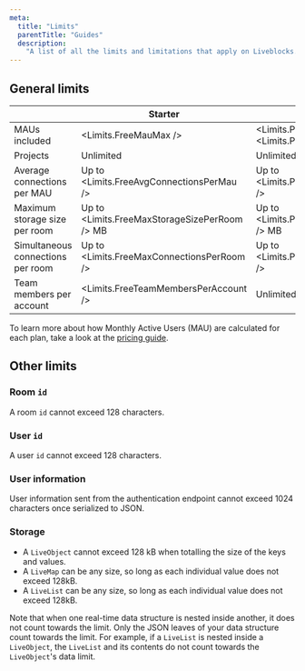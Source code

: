 ```yaml
---
meta:
  title: "Limits"
  parentTitle: "Guides"
  description:
    "A list of all the limits and limitations that apply on Liveblocks."
---
```


## General limits

|                                   | Starter                                       | Pro                                          | Startup                                              | Enterprise |
| --------------------------------- | --------------------------------------------- | -------------------------------------------- | ---------------------------------------------------- | ---------- |
| MAUs included                     | <Limits.FreeMauMax />                         | <Limits.ProMauMin /> to <Limits.ProMauMax /> | <Limits.StartupMauMin /> to <Limits.StartupMauMax /> | Custom     |
| Projects                          | Unlimited                                     | Unlimited                                    | Unlimited                                            | Custom     |
| Average connections per MAU       | Up to <Limits.FreeAvgConnectionsPerMau />     | Up to <Limits.ProAvgConnectionsPerMau />     | Up to <Limits.StartupAvgConnectionsPerMau />         | Custom     |
| Maximum storage size per room     | Up to <Limits.FreeMaxStorageSizePerRoom /> MB | Up to <Limits.ProMaxStorageSizePerRoom /> MB | Up to <Limits.StartupMaxStorageSizePerRoom /> MB     | Custom     |
| Simultaneous connections per room | Up to <Limits.FreeMaxConnectionsPerRoom />    | Up to <Limits.ProMaxConnectionsPerRoom />    | Up to <Limits.StartupMaxConnectionsPerRoom />        | Custom     |
| Team members per account          | <Limits.FreeTeamMembersPerAccount />          | Unlimited                                    | Unlimited                                            | Custom     |

To learn more about how Monthly Active Users (MAU) are calculated for each plan,
take a look at the [pricing guide](/docs/guides/pricing).

## Other limits

### Room `id`

A room `id` cannot exceed 128 characters.

### User `id`

A user `id` cannot exceed 128 characters.

### User information

User information sent from the authentication endpoint cannot exceed 1024
characters once serialized to JSON.

### Storage

- A `LiveObject` cannot exceed 128 kB when totalling the size of the keys and
  values.
- A `LiveMap` can be any size, so long as each individual value does not exceed
  128kB.
- A `LiveList` can be any size, so long as each individual value does not exceed
  128kB.

Note that when one real-time data structure is nested inside another, it does
not count towards the limit. Only the JSON leaves of your data structure count
towards the limit. For example, if a `LiveList` is nested inside a `LiveObject`,
the `LiveList` and its contents do not count towards the `LiveObject`'s data
limit.
